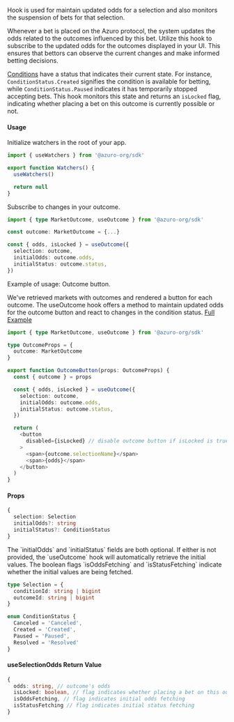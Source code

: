 
Hook is used for maintain updated odds for a selection and also monitors the suspension of bets for that selection.

Whenever a bet is placed on the Azuro protocol, the system updates the odds related to the outcomes influenced by this bet. Utilize this hook to subscribe to the updated odds for the outcomes displayed in your UI. This ensures that bettors can observe the current changes and make informed betting decisions.

[Conditions](/concepts/glossary#condition) have a status that indicates their current state. For instance, `ConditionStatus.Created` signifies the condition is available for betting, while `ConditionStatus.Paused` indicates it has temporarily stopped accepting bets. This hook monitors this state and returns an `isLocked` flag, indicating whether placing a bet on this outcome is currently possible or not.

#### Usage

Initialize watchers in the root of your app.

```ts
import { useWatchers } from '@azuro-org/sdk'

export function Watchers() {
  useWatchers()

  return null
}
```

Subscribe to changes in your outcome.

```ts
import { type MarketOutcome, useOutcome } from '@azuro-org/sdk'

const outcome: MarketOutcome = {...}

const { odds, isLocked } = useOutcome({
  selection: outcome,
  initialOdds: outcome.odds,
  initialStatus: outcome.status,
})
```

<Callout type="info">
Example of usage: Outcome button.<br/>

We've retrieved markets with outcomes and rendered a button for each outcome. The useOutcome hook offers a method to maintain updated odds for the outcome button and react to changes in the condition status. [Full Example](https://github.com/Azuro-protocol/sdk/blob/main/examples/nextjs/src/components/OutcomeButton.tsx)

```ts
import { type MarketOutcome, useOutcome } from '@azuro-org/sdk'

type OutcomeProps = {
  outcome: MarketOutcome
}

export function OutcomeButton(props: OutcomeProps) {
  const { outcome } = props

  const { odds, isLocked } = useOutcome({
    selection: outcome,
    initialOdds: outcome.odds,
    initialStatus: outcome.status,
  })

  return (
    <button
      disabled={isLocked} // disable outcome button if isLocked is true
    >
      <span>{outcome.selectionName}</span>
      <span>{odds}</span>
    </button>
  )
}
```
</Callout>


#### Props

```ts
{
  selection: Selection
  initialOdds?: string
  initialStatus?: ConditionStatus
}
```
<Callout type="info">
  The `initialOdds` and `initialStatus` fields are both optional. If either is not provided, the `useOutcome` hook will automatically retrieve the initial values. The boolean flags `isOddsFetching` and `isStatusFetching` indicate whether the initial values are being fetched.
</Callout>

```ts
type Selection = {
  conditionId: string | bigint
  outcomeId: string | bigint
}

enum ConditionStatus {
  Canceled = 'Canceled',
  Created = 'Created',
  Paused = 'Paused',
  Resolved = 'Resolved'
}
```

#### useSelectionOdds Return Value

```ts
{
  odds: string, // outcome's odds
  isLocked: boolean, // flag indicates whether placing a bet on this outcome is currently possible or not
  isOddsFetching, // flag indicates initial odds fetching
  isStatusFetching // flag indicates initial status fetching
}
```
